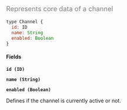 <font color="grey" size="4">

Represents core data of a channel

</font>

```javascript
type Channel {
  id: ID
  name: String
  enabled: Boolean
}
```

#### Fields

**`id (ID)`**

**`name (String)`**

**`enabled (Boolean)`**

Defines if the channel is currently active or not.
